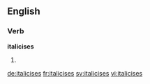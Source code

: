 ==English==

===Verb===
'''italicises'''

# {{third-person singular of|italicise}}

[[de:italicises]]
[[fr:italicises]]
[[sv:italicises]]
[[vi:italicises]]